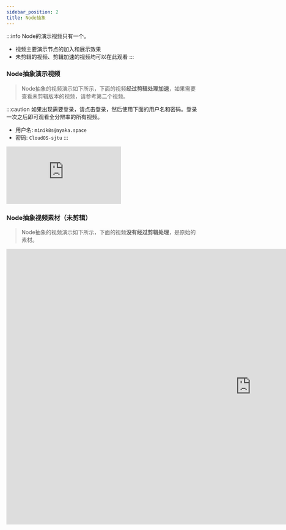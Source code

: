 ```yaml
---
sidebar_position: 2
title: Node抽象
---
```


:::info
Node的演示视频只有一个。
- 视频主要演示节点的加入和展示效果
- 未剪辑的视频、剪辑加速的视频均可以在此观看
:::

### Node抽象演示视频
> Node抽象的视频演示如下所示，下面的视频**经过剪辑处理加速**，如果需要查看未剪辑版本的视频，请参考第二个视频。

:::caution
如果出现需要登录，请点击登录，然后使用下面的用户名和密码。登录一次之后即可观看全分辨率的所有视频。
- 用户名: `minik8s@ayaka.space`
- 密码: `CloudOS-sjtu`
:::

<iframe src="https://takagi3-my.sharepoint.com/personal/zhangziqian_ayaka_space/_layouts/15/embed.aspx?UniqueId=c23d2059-886e-4506-a43a-f5ccced0fbbd&embed=%7B%22ust%22%3Atrue%2C%22hv%22%3A%22CopyEmbedCode%22%7D&referrer=OneUpFileViewer&referrerScenario=EmbedDialog.Create" frameborder="0" scrolling="no" allowfullscreen title="node_display.mp4"></iframe>


### Node抽象视频素材（未剪辑）
> Node抽象的视频演示如下所示，下面的视频**没有经过剪辑处理**，是原始的素材。

<iframe src="https://takagi3-my.sharepoint.com/personal/zhangziqian_ayaka_space/_layouts/15/embed.aspx?UniqueId=993f8be0-5bba-4b2b-9f01-f6bf59825db1&embed=%7B%22ust%22%3Atrue%2C%22hv%22%3A%22CopyEmbedCode%22%7D&referrer=OneUpFileViewer&referrerScenario=EmbedDialog.Create" width="1280" height="720" frameborder="0" scrolling="no" allowfullscreen title="node.mp4"></iframe>